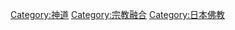 {{catmore}}

[[Category:神道|Category:神道]]
[[Category:宗教融合|Category:宗教融合]]
[[Category:日本佛教|Category:日本佛教]]